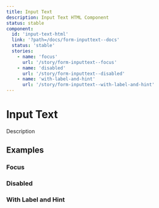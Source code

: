 ```yaml
---
title: Input Text
description: Input Text HTML Component
status: stable
component:
  id: 'input-text-html'
  link: '?path=/docs/form-inputtext--docs'
  status: 'stable'
  stories:
    - name: 'focus'
      url: '/story/form-inputtext--focus'
    - name: 'disabled'
      url: '/story/form-inputtext--disabled'
    - name: 'with-label-and-hint'
      url: '/story/form-inputtext--with-label-and-hint'
---
```


# Input Text

Description

<Section current="html">

<ComponentPreview>
  <FormField
    label={{
      htmlFor: 'input-text-id',
      text: 'Label',
    }}
  >
    <InputText data-testid="input-text-id" id="input-text-id" />
  </FormField>
</ComponentPreview>

## Examples

### Focus

<StorybookFrame className="h-max" componentId="input-text-html" story="focus" />

### Disabled

<StorybookFrame
  className="h-max"
  componentId="input-text-html"
  story="disabled"
/>

### With Label and Hint

<StorybookFrame
  className="h-max"
  componentId="input-text-html"
  story="with-label-and-hint"
/>

</Section>
